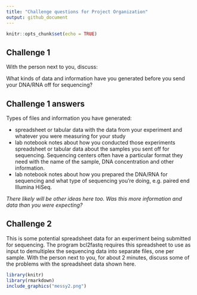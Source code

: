 ```yaml
---
title: "Challenge questions for Project Organization"
output: github_document
---
```


```r
knitr::opts_chunk$set(echo = TRUE)
```

## Challenge 1

With the person next to you, discuss:

What kinds of data and information have you generated before you send your DNA/RNA off for sequencing?

## Challenge 1 answers

Types of files and information you have generated:

- spreadsheet or tabular data with the data from your experiment and whatever you were measuring for your study  
- lab notebook notes about how you conducted those experiments
spreadsheet or tabular data about the samples you sent off for sequencing. Sequencing centers often have a particular format they need with the name of the sample, DNA concentration and other information.  
- lab notebook notes about how you prepared the DNA/RNA for sequencing and what type of sequencing you’re doing, e.g. paired end Illumina HiSeq.   

*There likely will be other ideas here too. Was this more information and data than you were expecting?*

## Challenge 2

This is some potential spreadsheet data for an experiment being submitted for sequencing. The program bcl2fastq requires this spreadsheet to use as input to demultiplex the sequencing data into separate files, one per sample. With the person next to you, for about 2 minutes, discuss some of the problems with the spreadsheet data shown here.

```r
library(knitr)
library(rmarkdown)
include_graphics("messy2.png")
```

